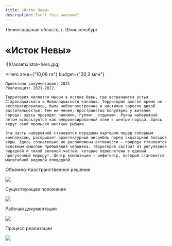 ```yaml
---
title: «Исток Невы»
description: Isn't this awesome?
---
```


Ленинградская область, г. Шлиссельбург

# «Исток Невы»

<Wide>
    ![](/assets/istok-hero.jpg)
</Wide>

<Hero
    area={"10,06 га"}
    budget={"30,2 млн"}
>
    Проектная документация: 2021  
    Реализация: 2021-2022  

    Территория является мысом в истоке Невы, где встречаются устья Староладожского и Новоладожского каналов. Территория долгое время не эксплуатировалась, была неблагоустроенна и частично заросла дикой растительностью. Тем не менее, пространство популярно у жителей города: здесь проводят пикники, гуляют, отдыхают. Руины набережной летом используются как импровизированный пляж в центре города. Здесь ведут свой промысел местные рыбаки.

    Эта часть набережной становится парадным партером перед соборным комплексом, раскрывает архитектурный ансамбль перед акваторией большой воды. Здесь сознательно не расположены активности — природа становится основным смыслом пребывания человека. Территория состоит из регулярной парадной и тихой зеленой частей, которые переплетены в единый прогулочный маршрут. Центр композиции — амфитеатр, который становится масштабной видовой площадкой.
</Hero>

Объемно-пространственное решение

![](/assets/istok-00.jpg)

Существующее положение

![](/assets/istok-01.jpg)

Рабочая документация

![](/assets/istok-02.jpg)

Процесс реализации

![](/assets/istok-03.jpg)

